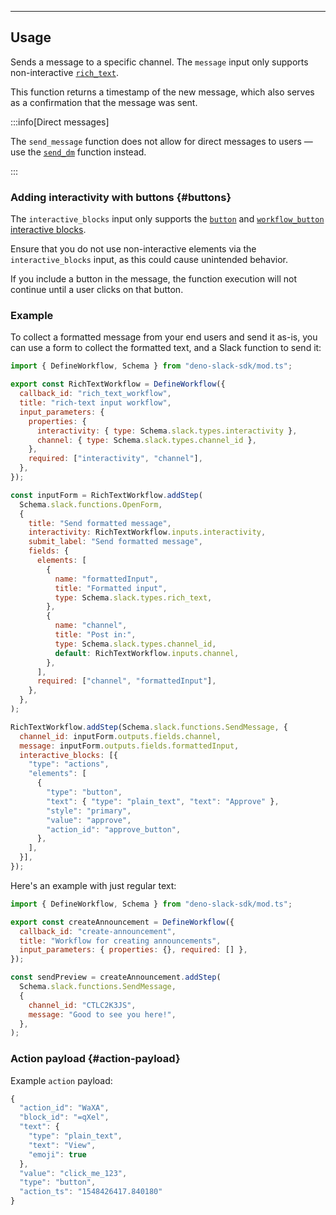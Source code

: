 
<ApiMethodPage jsonFile="send_message" />

---

## Usage

Sends a message to a specific channel. The `message` input only supports non-interactive [`rich_text`](/automation/types#rich-text).

This function returns a timestamp of the new message, which also serves as a confirmation that the message was sent.

:::info[Direct messages]

The `send_message` function does not allow for direct messages to users &mdash; use the [`send_dm`](/reference/functions/send_dm) function instead. 

:::

### Adding interactivity with buttons {#buttons}

The `interactive_blocks` input only supports the [`button`](/reference/block-kit/block-elements#button) and [`workflow_button`](/reference/block-kit/block-elements#workflow_button) [interactive blocks](/reference/block-kit/block-elements).

Ensure that you do not use non-interactive elements via the `interactive_blocks` input, as this could cause unintended behavior.

If you include a button in the message, the function execution will not continue until a user clicks on that button.

### Example

To collect a formatted message from your end users and send it as-is, you can use a form to collect the formatted text, and a Slack function to send it:

```js
import { DefineWorkflow, Schema } from "deno-slack-sdk/mod.ts";

export const RichTextWorkflow = DefineWorkflow({
  callback_id: "rich_text_workflow",
  title: "rich-text input workflow",
  input_parameters: {
    properties: {
      interactivity: { type: Schema.slack.types.interactivity },
      channel: { type: Schema.slack.types.channel_id },
    },
    required: ["interactivity", "channel"],
  },
});

const inputForm = RichTextWorkflow.addStep(
  Schema.slack.functions.OpenForm,
  {
    title: "Send formatted message",
    interactivity: RichTextWorkflow.inputs.interactivity,
    submit_label: "Send formatted message",
    fields: {
      elements: [
        {
          name: "formattedInput",
          title: "Formatted input",
          type: Schema.slack.types.rich_text,
        },
        {
          name: "channel",
          title: "Post in:",
          type: Schema.slack.types.channel_id,
          default: RichTextWorkflow.inputs.channel,
        },
      ],
      required: ["channel", "formattedInput"],
    },
  },
);

RichTextWorkflow.addStep(Schema.slack.functions.SendMessage, {
  channel_id: inputForm.outputs.fields.channel,
  message: inputForm.outputs.fields.formattedInput,
  interactive_blocks: [{
    "type": "actions",
    "elements": [
      {
        "type": "button",
        "text": { "type": "plain_text", "text": "Approve" },
        "style": "primary",
        "value": "approve",
        "action_id": "approve_button",
      },
    ],
  }],
});
```

Here's an example with just regular text:

```javascript
import { DefineWorkflow, Schema } from "deno-slack-sdk/mod.ts";

export const createAnnouncement = DefineWorkflow({
  callback_id: "create-announcement",
  title: "Workflow for creating announcements",
  input_parameters: { properties: {}, required: [] },
});

const sendPreview = createAnnouncement.addStep(
  Schema.slack.functions.SendMessage,
  {
    channel_id: "CTLC2K3JS",
    message: "Good to see you here!",
  },
);
```

### Action payload {#action-payload}

Example `action` payload:

```js
{
  "action_id": "WaXA",
  "block_id": "=qXel",
  "text": {
    "type": "plain_text",
    "text": "View",
    "emoji": true
  },
  "value": "click_me_123",
  "type": "button",
  "action_ts": "1548426417.840180"
}
```